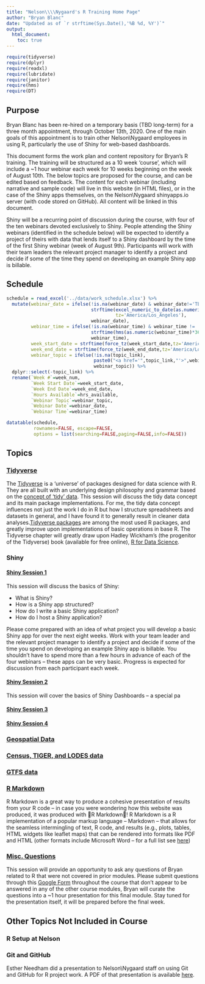 ```yaml
---
title: "Nelson\\\\Nygaard's R Training Home Page"
author: "Bryan Blanc"
date: "Updated as of `r strftime(Sys.Date(),'%B %d, %Y')`"
output: 
  html_document:
    toc: true
---
```


```r
require(tidyverse)
require(dplyr)
require(readxl)
require(lubridate)
require(janitor)
require(hms)
require(DT)
```

## Purpose

Bryan Blanc has been re-hired on a temporary basis (TBD long-term) for a three month appointment, through October 13th, 2020. One of the main goals of this appointment is to train other Nelson\\Nygaard employees in using R, particularly the use of Shiny for web-based dashboards. 

This document forms the work plan and content repository for Bryan's R training. The training will be structured as a 10 week 'course', which will include a ~1 hour webinar each week for 10 weeks beginning on the week of August 10th. The below topics are proposed for the course, and can be edited based on feedback. The content for each webinar (including narrative and sample code) will live in this website (in HTML files), or in the case of the Shiny apps themselves, on the Nelson\\Nygaard shinyapps.io server (with code stored on GitHub). All content will be linked in this document.

Shiny will be a recurring point of discussion during the course, with four of the ten webinars devoted exclusively to Shiny. People attending the Shiny webinars (identified in the schedule below) will be expected to identify a project of theirs with data that lends itself to a Shiny dashboard by the time of the first Shiny webinar (week of August 9th). Participants will work with their team leaders the relevant project manager to identify a project and decide if some of the time they spend on developing an example Shiny app is billable. 

## Schedule

```r
schedule = read_excel('../data/work_schedule.xlsx') %>%
  mutate(webinar_date = ifelse(!is.na(webinar_date) & webinar_date!='TBD',
                               strftime(excel_numeric_to_date(as.numeric(webinar_date)),'%B %d, %Y',
                                        tz='America/Los_Angeles'),
                               webinar_date),
         webinar_time = ifelse(!is.na(webinar_time) & webinar_time != 'TBD',
                               strftime(hms(as.numeric(webinar_time)*3600*24),'%I:%M %p'),
                               webinar_time),
         week_start_date = strftime(force_tz(week_start_date,tz='America/Los_Angeles'),'%B %d, %Y'),
         week_end_date = strftime(force_tz(week_end_date,tz='America/Los_Angeles'),'%B %d, %Y'),
         webinar_topic = ifelse(!is.na(topic_link),
                                paste0("<a href='",topic_link,"'>",webinar_topic,"</a>"),
                                webinar_topic)) %>%
  dplyr::select(-topic_link) %>%
  rename(`Week #`=week_num,
         `Week Start Date`=week_start_date,
         `Week End Date`=week_end_date,
         `Hours Available`=hrs_available,
         `Webinar Topic`=webinar_topic,
         `Webinar Date`=webinar_date,
         `Webinar Time`=webinar_time)

datatable(schedule,
          rownames=FALSE, escape=FALSE,
          options = list(searching=FALSE,paging=FALSE,info=FALSE))

```

## Topics

### [Tidyverse](topics/tidyverse.html)

The [Tidyverse](https://www.tidyverse.org/) is a 'universe' of packages designed for data science with R. They are all built with an underlying design philosophy and grammar based on the [concept of 'tidy' data](https://vita.had.co.nz/papers/tidy-data.pdf). This session will discuss the tidy data concept and its main package implementations. For me, the tidy data concept influences not just the work I do in R but how I structure spreadsheets and datasets in general, and I have found it to generally result in cleaner data analyses.[Tidyverse packages](https://www.tidyverse.org/packages/) are among the most used R packages, and greatly improve upon implementations of basic operations in base R. The Tidyverse chapter will greatly draw upon Hadley Wickham's (the progenitor of the Tidyverse) book (available for free online), [R for Data Science](https://r4ds.had.co.nz/).

### Shiny

#### [Shiny Session 1](topics/shiny_1.html)

This session will discuss the basics of Shiny:

- What is Shiny? 
- How is a Shiny app structured?
- How do I write a basic Shiny application?
- How do I host a Shiny application?

Please come prepared with an idea of what project you will develop a basic Shiny app for over the next eight weeks. Work with your team leader and the relevant project manager to identify a project and decide if some of the time you spend on developing an example Shiny app is billable.  You shouldn't have to spend more than a few hours in advance of each of the four webinars -- these apps can be very basic. Progress is expected for discussion from each participant each week. 

#### [Shiny Session 2](topics/shiny_2.html)

This session will cover the basics of Shiny Dashboards -- a special pa

#### [Shiny Session 3](topics/shiny_3.html)

#### [Shiny Session 4](topics/shiny_4.html)

### [Geospatial Data](topics/geospatial.html)

### [Census, TIGER, and LODES data](topics/census.html)

### [GTFS data](topics/gtfs_data.html)

### [R Markdown](topics/rmarkdown.html)

R Markdown is a great way to produce a cohesive presentation of results from your R code -- in case you were wondering how this website was produced, it was produced with 🤯R Markdown🤯! R Markdown is a R implementation of a popular markup language -- Markdown -- that allows for the seamless intermingling of text, R code, and results (e.g., plots, tables, HTML widgets like leaflet maps) that can be rendered into formats like PDF and HTML (other formats include Microsoft Word -- for a full list see [here](https://rmarkdown.rstudio.com/lesson-9.html))

### [Misc. Questions](topics/misc_questions.html)

This session will provide an opportunity to ask any questions of Bryan related to R that were not covered in prior modules. Please submit questions through this [Google Form](https://docs.google.com/forms/d/e/1FAIpQLSc6JMTAwDHN82RASgRUYJggEeRri67WH1euaoxNFtjgNxboqg/viewform?usp=sf_link) throughout the course that don't appear to be answered in any of the other course modules, Bryan will curate the questions into a ~1 hour presentation for this final module. Stay tuned for the presentation itself, it will be prepared before the final week. 

## Other Topics Not Included in Course

### R Setup at Nelson\Nygaard

### Git and GitHub

Esther Needham did a presentation to Nelson\\Nygaard staff on using Git and GitHub for R project work. A PDF of that presentation is available [here]('docs/PDF/NN GitHub 101_ Git-ting Started with Git and GitHub.pdf). 
